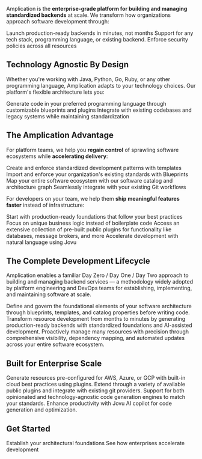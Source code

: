 Amplication is the **enterprise-grade platform for building and managing standardized backends** at scale. We transform how organizations approach software development through:

<CardGroup cols={3}>
  <Card title="20x Faster" icon="gauge-max">
    Launch production-ready backends in minutes, not months
  </Card>
  <Card title="Your Standards" icon="check-to-slot">
    Support for any tech stack, programming language, or existing backend.
  </Card>
  <Card title="100% Compliance" icon="shield-check">
    Enforce security policies across all resources
  </Card>
</CardGroup>

## Technology Agnostic By Design

Whether you're working with Java, Python, Go, Ruby, or any other programming language, Amplication adapts to your technology choices. Our platform's flexible architecture lets you:

<CardGroup cols={2}>
  <Card title="Use Any Language" icon="code">
    Generate code in your preferred programming language through customizable blueprints and plugins
  </Card>
  <Card title="Support Legacy Systems" icon="clock-rotate-left">
    Integrate with existing codebases and legacy systems while maintaining standardization
  </Card>
</CardGroup>

## The Amplication Advantage

For platform teams, we help you **regain control** of sprawling software ecosystems while **accelerating delivery**:

<CardGroup cols={2}>
  <Card title="Establish Golden Paths" icon="road" href="/day-zero/live-templates">
    Create and enforce standardized development patterns with templates
  </Card>
  <Card title="Bring Your Standards" icon="check-to-slot" href="/day-zero/blueprints">
    Import and enforce your organization's existing standards with Blueprints
  </Card>
  <Card title="Visualize Architecture" icon="diagram-project" href="/day-two/architecture-graph">
    Map your entire software ecosystem with our software catalog and architecture graph
  </Card>
  <Card title="Smart Git Sync" icon="code-branch" href="/day-zero/smart-git-sync">
    Seamlessly integrate with your existing Git workflows
  </Card>
</CardGroup>

For developers on your team, we help them **ship meaningful features faster** instead of infrastructure:

<CardGroup cols={2}>
  <Card title="Production-Ready" icon="rocket" href="/day-one/overview">
    Start with production-ready foundations that follow your best practices
  </Card>
  <Card title="Business Focus" icon="bullseye" href="/day-one/create-resource-from-blueprint">
    Focus on unique business logic instead of boilerplate code
  </Card>
  <Card title="Vast Library of Plugins" icon="book-open" href="/day-one/use-plugins">
    Access an extensive collection of pre-built public plugins for functionality like databases, message brokers, and more
  </Card>
  <Card title="AI-Powered" icon="microchip-ai" href="/day-one/jovu">
    Accelerate development with natural language using Jovu
  </Card>
</CardGroup>

## The Complete Development Lifecycle

Amplication enables a familiar Day Zero / Day One / Day Two approach to building and managing backend services — a methodology widely adopted by platform engineering and DevOps teams for establishing, implementing, and maintaining software at scale.

<Steps>
  <Step title="Day Zero: Standardize Your Foundations" icon="square-0">
    Define and govern the foundational elements of your software architecture through blueprints, templates, and catalog properties before writing code.
  </Step>
  
  <Step title="Day One: Accelerate Resource Creation" icon="square-1"> 
    Transform resource development from months to minutes by generating production-ready backends with standardized foundations and AI-assisted development.
  </Step>

  <Step title="Day Two: Maintain Operational Excellence" icon="square-2">
    Proactively manage many resources with precision through comprehensive visibility, dependency mapping, and automated updates across your entire software ecosystem.
  </Step>
</Steps>

## Built for Enterprise Scale

<AccordionGroup>
  <Accordion title="Multi-Cloud Ready" icon="clouds">
    Generate resources pre-configured for AWS, Azure, or GCP with built-in cloud best practices using plugins.
  </Accordion>

  <Accordion title="Developer Ecosystem" icon="plug">
    Extend through a variety of available public plugins and integrate with existing git providers.
  </Accordion>

  <Accordion title="Code Generation Engines" icon="file-shield">
    Support for both opinionated and technology-agnostic code generation engines to match your standards.
  </Accordion>

  <Accordion title="Accelerate with AI" icon="robot">
    Enhance productivity with Jovu AI copilot for code generation and optimization.
  </Accordion>
</AccordionGroup>

## Get Started

<CardGroup cols={2}>
  <Card 
    title="Start with Day Zero" 
    icon="wand-magic-sparkles" 
    href="/day-zero/overview"
  >
    Establish your architectural foundations
  </Card>
  <Card 
    title="Explore Customer Stories" 
    icon="rocket" 
    href="https://amplication.com/customers"
  >
    See how enterprises accelerate development
  </Card>
</CardGroup>